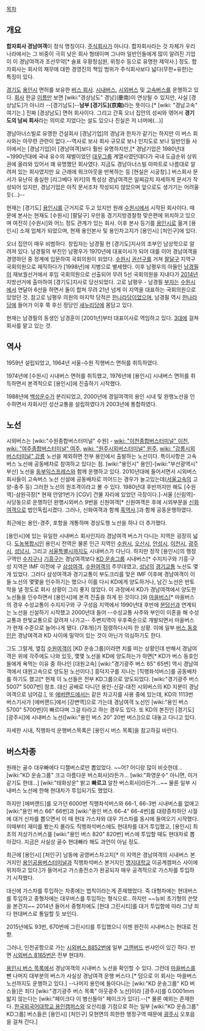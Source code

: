 [[목차]]
== 개요 ==
'''합자회사 경남여객'''이 정식 명칭이다. [[주식회사]]가 아니다. 합자회사라는 것 자체가 우리나라에서는 그 비중이 극히 낮은 회사 형태이며 그나마 일반인들에게 많이 알려진 기업이 이 경남여객과 조선무약[* 솔표 우황청심원, 위청수 등으로 유명한 제약사.] 정도. 합자회사는 회사의 채무에 대한 경영진의 책임 범위가 주식회사보다 넓다(무한+유한)는 특징이 있다.

[[경기도]] [[용인시]] 면허를 보유한 [[버스 회사]]. [[시내버스]], [[시외버스]] 및 [[고속버스]]를 운행하고 있다. [[회사]] 한글 [[이름]]만 보면 [wiki:"경상남도" 경남](慶南)이 연상될 수 있지만, 사실 [경상남도]가 아니라 --[경기남도]--'''남부 [경기도](京南)'''라는 뜻이다.[* [wiki: "경남고속" 여기는.] 진짜 [경상남도] 면허 회사이다. 그리고 간혹 오너 집안의 성씨와 엮어서 '''경기도의 남씨 회사'''라는 의미로 지었다는 설도 있으나 진실은 저 너머에(...)]

경남아너스빌로 유명한 건설회사 [경남기업]의 경남과 한자가 같기는 하지만 이 버스 회사와는 아무련 관련이 없다.--역사로 보사 회사 규모로 보나 인지도로 보나 일반인들 사이에서는 [경남기업]이 [경남여객]보다 훨씬 유명하지만,[* 경남기업은 1980년대~1990년대에 국내 유수의 재벌이었던 [[대우그룹]] 계열사였던데다가 국내 도급순위 상위권에 올라와 있어서 꽤 유명했던 회사였다. 지금도 경남아너스빌 아파트로 나름대로 알려져 있는 회사였지만 요 근래에 워크아웃을 반복하는 등 [현실은 시궁창].] 버스회사 문서가 유난히 충실한 [리그베다 위키]의 특성상 경남여객은 일찌감치 자세하게 문서가 작성되어 있지만, 경남기업은 아직 문서조차 작성되지 않았으며 앞으로도 생기기는 어려울 듯(...)--

현재는 [경기도] [[용인시]]를 근거지로 두고 있지만 원래 [[수원시]]에서 시작된 회사이다. 때문에 본사는 현재도 [수원시] [팔달구] 우만동 경기지방경찰청 맞은편에 위치하고 있으며 여전히 [수원시]와 어느 정도 관계가 있는 회사. 이후 본사 등기를 [[용인시]]로 옮겨 [용인시] 소재 업체가 되었으며, 현재 용인본사 및 용인차고지가 [용인시] [처인구]에 있다.

오너 집안이 매우 비범하다. 창립자는 남경필 현 [경기도]지사의 조부인 남상학으로 알려져 있다. 남경필의 부친인 남평우가 1970년에 대표이사가 되어 대를 이어 경남여객을 경영하던 중 정계에 입문하여 국회의원이 되었다. [[수원시]] [[권선구]]를 거쳐 [[팔달구]] 지역구 국회의원으로 재직하다가 [1998년]에 지병으로 별세했다. 이후 남평우의 아들인 [[남경필]]이 재보궐선거에서 후임 국회의원으로 선출되어 무려 5선 국회의원을 지내다가 [[2014년]] 지방선거에 출마하여 [경기도]지사로 당선되었다. 고로 남평우 - 남경필 [[부자]]는 [[수원시]]에서 연달아 6선을 하면서 둘이 합쳐 무려 21년 넘게 이 지역을 대표하는 국회의원으로 있었던 것. 참고로 남평우 의원의 마지막 당적은 [[한나라당]]이었으며, 남경필 역시 [[한나라당]]에 들어가 이후 쭉 후신 정당인 [[새누리당]]에 몸담고 있다.

현재는 남경필의 동생인 남경훈이 [2001년]부터 대표이사로 역임하고 있다. [[3대]]에 걸쳐 회사를 맡고 있는 것.

== 역사 ==
1959년 설립되었고, 1964년 서울-수원 직행버스 면허를 취득하였다.

1974년에 [수원시] 시내버스 면허를 취득했고, 1976년에 [용인시] 시내버스 면허를 취득하면서 본격적으로 [용인시]에 진출하기 시작했다.

1988년에 [[백성운수]]가 분리되었고, 2000년에 경일여객의 용인 시내 및 완행노선을 인수하면서 자회사인 성산교통을 설립하였다가 2003년에 통합하였다.

== 노선 ==
시외버스는 [wiki:"수원종합버스터미널" 수원] - [[wiki: "이천종합버스터미널" 이천]], [[wiki: "여주종합버스터미널" 여주]], [[wiki: "원주시외버스터미널" 원주]], [[wiki: "강릉시외버스터미널" 강릉]] 노선을 제외하면 전부 용인에서 출발하는 노선이다. 특이사항은 고속버스 노선에 공동배차로 참여하고 있다는 점. [wiki:"용인시" 용인]-[wiki:"부산광역시" 부산] 노선을 [[동부익스프레스]]와 함께 운행하고 있다. 2010년대에 들어서면서 시외버스 회사들이 고속버스 노선 신설에 공동배차로 끼어드는 경우가 늘고있는데([[서울고속]]의 고양-충주 등) 그러한 노선의 원조격이라고 볼 수 있다. 1980년대 후반까지만 해도 [수원역]-삼원극장[* 현재 안양1번가 [CGV] 건물 자리에 있었던 극장이다.]-서울 [신림역]-사당동으로 운행하던 완행시외버스 9번을 신원여객[* 신원여객은 후에 시외부문을 [[신화여객]]으로 법인독립시켰다. 그러나, 신화여객과 함께 [[흑역사]].]과 함께 공동운행하였다.

최근에는 용인-경주, 포항을 개통하며 경상도행 노선을 하나 더 추가했다.

[용인시]에 있는 유일한 시내버스 회사인지라 경남여객 버스가 다니는 지역은 굉장히 넓다. [[도농복합시]]인 용인시 전역은 물론 인근 지역인 [[수원시]], [[오산시]], [[안성시]], [[이천시]], [[광주시]], [[성남시]], 그리고 [[서울특별시]]까지도 시내버스가 다닌다. 하지만 정작 [용인시]의 행정구역인 [[수지구]]나 [[기흥구]]는 경남여객보다 [[KD 운송그룹]] 시내버스[* 수지지구와 기흥·구성 지역은 IMF 이전에 구 [[삼성여객]], [[수원여객]]의 주무대였고, [[성남]]의 [[경기교통]] 노선도 몇 개 있었다. 그러다 삼성여객과 경기교통이 부도크리를 맞은 IMF 이후에 경남여객이 이들 노선의 몇몇을 인수하기는 했으나 이를 다시 KD에게 양도하거나, 남긴 노선은 반토막을 낼 정도로 회사 상황이 그리 좋지 않았다. 이 과정에서 KD가 경남여객에서 양도한 노선들을 인수하면서 [용인시]에 본격 진출을 하게 된 것이다.]와 [[마을버스]][* 마을버스의 경우 수성교통이 수지지구와 구 구성읍 지역에서 1990년대 후반에 [[분당선]]과 연계되는 노선을 신설하기 시작했고 2000년대 들어 --수성교통 사주와 부인이 이혼을 해 수성교통과 한빛교통으로 갈려져 나가고-- 주변지역이 우후죽순으로 개발되면서 마을버스가 현재 수준으로 늘어나게 됐다. (78개)]가 점령하다시피 한 상황. 이에 일부 [[버스 동호인]]은 경남여객과 KD 사이에 밀약이 있는 것이 아닌가 의심하기도 한다.

그도 그럴게, 옆집 [[수원여객]]이 [KD 운송그룹]이라면 치를 떠는 상황인데 반해서 경남여객은 위에 각주에도 나와 있듯, 몇몇 노선을 KD에 양도하는가 하면[* KD가 버스 동호인들에게 욕먹는 이유 중 하나인 [대원고속] [wiki:"경기광주 버스 65" 65번] 역시 경남여객에서 대원고속으로 양도된 노선이다.] 흥덕지구를 지나는 [직행좌석버스]를 공동배차를 하기도 했고[* 현재 이 노선들은 전부 KD그룹으로 양도되었다. [wiki:"경기광주 버스 5007" 5007번] 참조. 대신 공배로 다니던 용인-신갈-대전 시외버스의 KD 지분이 경남여객으로 넘어감.], 또 [[에버랜드]]에서는 같은 차고지를 사용 중에 있는데, KD의 1113번 버스기사가 [에버랜드]에서 [강변역]으로 가는데 경남여객 노선인 [wiki:"용인 버스 5700" 5700번]이 빠르다며 그걸 타라고 하는 경우도 있다. 또 KD의 본진인 [경기도] [광주시]에 시내버스 노선([wiki:"용인 버스 20" 20번 버스])으로 대놓고 다니고 있다. 

자세한 시내, 직행좌석 운행버스목록은 [용인시 버스 목록]을 참고하길 바란다.

== 버스차종 ==
원래는 골수 대우빠에다 디젤버스로만 뽑았었다. ~~어? 어디랑 많이 비슷한데... [wiki:"KD 운송그룹" 크고 아름다운 버스회사]라든가... [wiki:"화영운수" 아니면, 이거같기도 한데...] [wiki:"태화상운" 밝고 '''빠르고''' 알찬 버스회사]라든가...~~ 물론 일부 시내버스 노선에 한해 현대차가 투입되기도 했었다.

하지만 [에버랜드]를 오가던 6000번 직행좌석버스와 66-1, 66-3번 시내버스를 없애고 [wiki:"용인 버스 66" 66번]과 [wiki:"용인 버스 66-4" 66-4번]를 대량증차하던 시절에 대거 신차를 뽑으면서 이 때 현대 가스차와 대우 가스차를 동시에 들여오기 시작했다. 이때부터 재미를 봤는지 몰라도 직행좌석버스에도 현대차를 대거 투입했고, [용인시] 최초의 저상가스버스를 [wiki:"용인 버스 820" 820번] 버스에 투입할 때도 현대차로 뽑아갔다. 지금은 사실상 골수 현대빠라 해도 과언이 아닐 정도.

최근에 [용인시] [처인구] 남동에 공영버스차고지[* 이 지역은 경남여객의 시내버스 본거지인 [[용인공용버스터미널]]과 직행좌석버스 본거지인 [[명지대학교]] 이공계캠퍼스 사이에 위치하고 있다.]가 들어서고 가스충전소가 완공되자 매우 공격적으로 가스차를 투입하기 시작했다.

대신에 가스차를 투입하는 차종에는 법칙이라는게 존재했었다. 즉 대형차에는 현대버스를 투입하고 중형차에는 대우버스를 투입하는 형식으로.. 하지만 ~~뉴비 초기형의 쓴맛을 본건지~~ 2014년 들어서 중형차에도 [현대 그린시티]를 대거 투입함에 따라 그냥 죄다 현대버스로 통일할 듯 보인다.

2015년에도 93번, 670번에 그린시티를 투입했으니 이젠 완전히 시내버스는 현대로 전향.

그러나, 인천공항으로 가는 [[시외버스 8852]]번에 일부 [[그랜버드]] 썬샤인이 있긴 하다. 반면 [[시외버스 8165]]번은 전부 현대차.

[[용인시 버스 목록]]에서 경남여객의 시내버스 노선을 확인할 수 있다. 그런데 [[마을버스]]를 뺀 나머지 대부분의 버스가 사실상 경남여객 운행 버스다.[* 덤으로 이 회사는 마을버스 노선까지도 운행하고 있다.] --나머지 용인에 돌아다니는 [wiki:"KD 운송그룹" KD 버스들]은 죄다 [wiki:"경기광주 버스 목록" 아웃광주 노선]이라 [광주시]를 0.0001mm 밟지 않는다는 [wiki:"페이크다 이 병신들아" 페이크가 있다].--[* 물론 예외는 존재한다. [[한국외국어대학교 용인캠퍼스]]와 오산리를 기점으로 하는 일부 [wiki:"KD 운송그룹" KD그룹] 버스들은 [용인시] [처인구] 모현면의 희한한 행정구역 때문에 [[광주시]] 오포읍을 걸쳐 간다.]
